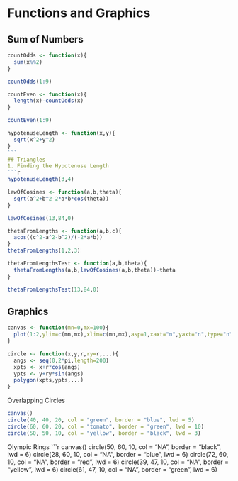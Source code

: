 Functions and Graphics
=========================
## Sum of Numbers
`````````r
countOdds <- function(x){
  sum(x%%2)
}

countOdds(1:9)

countEven <- function(x){
  length(x)-countOdds(x)
}

countEven(1:9)

hypotenuseLength <- function(x,y){
  sqrt(x^2+y^2)
}
```
## Triangles
1. Finding the Hypotenuse Length
```r
hypotenuseLength(3,4)

lawOfCosines <- function(a,b,theta){
  sqrt(a^2+b^2-2*a*b*cos(theta))
}

lawOfCosines(13,84,0)

thetaFromLengths <- function(a,b,c){
  acos((c^2-a^2-b^2)/(-2*a*b))
}
thetaFromLengths(1,2,3)

thetaFromLengthsTest <- function(a,b,theta){
  thetaFromLengths(a,b,lawOfCosines(a,b,theta))-theta
}

thetaFromLengthsTest(13,84,0)

``````````
## Graphics
```r
canvas <- function(mn=0,mx=100){
  plot(1:2,ylim=c(mn,mx),xlim=c(mn,mx),asp=1,xaxt="n",yaxt="n",type="n",bty="n",xlab="",ylab="")
}

circle <- function(x,y,r,ry=r,...){
  angs <- seq(0,2*pi,length=200)
  xpts <- x+r*cos(angs)
  ypts <- y+ry*sin(angs)
  polygon(xpts,ypts,...)
}
```

Overlapping Circles
```r
canvas()
circle(40, 40, 20, col = "green", border = "blue", lwd = 5)
circle(60, 60, 20, col = "tomato", border = "green", lwd = 10)
circle(50, 50, 10, col = "yellow", border = "black", lwd = 3)
```

Olympic Rings
```r
canvas()
circle(50, 60, 10, col = "NA", border = "black", lwd = 6)
circle(28, 60, 10, col = "NA", border = "blue", lwd = 6)
circle(72, 60, 10, col = "NA", border = "red", lwd = 6)
circle(39, 47, 10, col = "NA", border = "yellow", lwd = 6)
circle(61, 47, 10, col = "NA", border = "green", lwd = 6)
